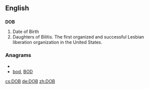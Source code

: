 {{also|dob}}
==English==

==={{initialism}}===
'''DOB'''

# Date of Birth
# Daughters of Bilitis. The first organized and successful Lesbian liberation organization in the United States.

===Anagrams===
* {{alphagram|bdo}}
* [[bod#English|bod]], [[BOD#English|BOD]]


[[cs:DOB]]
[[de:DOB]]
[[zh:DOB]]